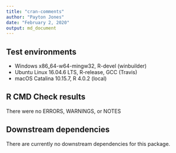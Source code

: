 ```yaml
---
title: "cran-comments"
author: "Payton Jones"
date: "February 2, 2020"
output: md_document
---
```


## Test environments

* Windows x86_64-w64-mingw32, R-devel (winbuilder)
* Ubuntu Linux 16.04.6 LTS, R-release, GCC (Travis)
* macOS Catalina 10.15.7, R 4.0.2 (local)

## R CMD Check results
There were no ERRORS, WARNINGS, or NOTES


## Downstream dependencies
There are currently no downstream dependencies for this package.
